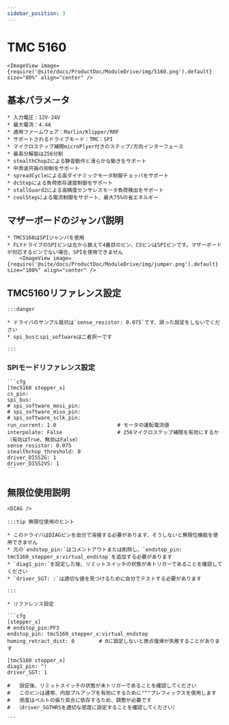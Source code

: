 ```yaml
---
sidebar_position: 3
---
```



# TMC 5160

    <ImageView image={require('@site/docs/ProductDoc/ModuleDrive/img/5160.png').default} size="80%" align="center" />

## 基本パラメータ

    * 入力電圧：12V-24V
    * 最大電流：4.4A
    * 適用ファームウェア：Marlin/Klipper/RRF
    * サポートされるドライブモード：TMC：SPI
    * マイクロステップ補間microPlyer付きのステップ/方向インターフェース
    * 最高分解能は256分割
    * stealthChop2による静音動作と滑らかな動きをサポート
    * 中周波共振の抑制をサポート
    * spreadCycleによる高ダイナミックモータ制御チョッパをサポート
    * dcStepによる負荷依存速度制御をサポート
    * stallGuard2による高精度センサレスモータ負荷検出をサポート
    * coolStepによる電流制御をサポート、最大75%の省エネルギー

## マザーボードのジャンパ説明

    * TMC5160はSPIジャンパを使用
    * FLYドライブのSPIピンは左から数えて4番目のピン、CSピンはSPIピンです。マザーボードが対応するピンでない場合、SPIを使用できません
        <ImageView image={require('@site/docs/ProductDoc/ModuleDrive/img/jumper.png').default} size="100%" align="center" />


## TMC5160リファレンス設定

    :::danger

    * ドライバのサンプル抵抗は`sense_resistor: 0.075`です、誤った設定をしないでください
    * spi_busとspi_softwareは二者択一です
    
    :::

### SPIモードリファレンス設定

    ```cfg
    [tmc5160 stepper_x]
    cs_pin:
    spi_bus:
    # spi_software_mosi_pin:
    # spi_software_miso_pin:
    # spi_software_sclk_pin: 
    run_current: 1.0                    # モータの運転電流値
    interpolate: False                  # 256マイクロステップ補間を有効にするか（有効はTrue、無効はFalse）
    sense_resistor: 0.075
    stealthchop_threshold: 0
    driver_DISS2G: 1
    driver_DISS2VS: 1
    ```

## 無限位使用説明

    <DIAG />

    :::tip 無限位使用のヒント

    * このドライバはDIAGピンを自分で溶接する必要があります、そうしないと無限位機能を使用できません
    * 元の`endstop_pin:`はコメントアウトまたは削除し、`endstop_pin: tmc5160_stepper_x:virtual_endstop`を追加する必要があります
    * `diag1_pin:`を設定した後、リミットスイッチの状態が未トリガーであることを確認してください
    * `driver_SGT: :`は適切な値を見つけるために自分でテストする必要があります

    :::

    * リファレンス設定

    ```cfg
    [stepper_x]
    # endstop_pin:PF3
    endstop_pin: tmc5160_stepper_x:virtual_endstop
    homing_retract_dist: 0        # 0に設定しないと原点復帰が失敗することがあります

    [tmc5160 stepper_x]
    diag1_pin: ^!
    driver_SGT: 1

    #   設定後、リミットスイッチの状態が未トリガーであることを確認してください
    #   このピンは通常、内部プルアップを有効にするために"^"プレフィックスを使用します
    #   感度はベルトの張り具合に依存するため、調整が必要です
    #  （driver_SGTHRSを適切な感度に設定することを確認してください）

    ```